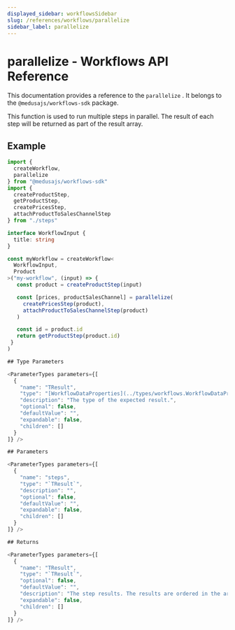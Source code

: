 ```yaml
---
displayed_sidebar: workflowsSidebar
slug: /references/workflows/parallelize
sidebar_label: parallelize
---
```



# parallelize - Workflows API Reference

This documentation provides a reference to the `parallelize` . It belongs to the `@medusajs/workflows-sdk` package.

This function is used to run multiple steps in parallel. The result of each step will be returned as part of the result array.

## Example

```ts
import {
  createWorkflow,
  parallelize
} from "@medusajs/workflows-sdk"
import {
  createProductStep,
  getProductStep,
  createPricesStep,
  attachProductToSalesChannelStep
} from "./steps"

interface WorkflowInput {
  title: string
}

const myWorkflow = createWorkflow<
  WorkflowInput,
  Product
>("my-workflow", (input) => {
   const product = createProductStep(input)

   const [prices, productSalesChannel] = parallelize(
     createPricesStep(product),
     attachProductToSalesChannelStep(product)
   )

   const id = product.id
   return getProductStep(product.id)
 }
)

## Type Parameters

<ParameterTypes parameters={[
  {
    "name": "TResult",
    "type": "[WorkflowDataProperties](../types/workflows.WorkflowDataProperties.mdx)&#60;unknown&#62;[]",
    "description": "The type of the expected result.",
    "optional": false,
    "defaultValue": "",
    "expandable": false,
    "children": []
  }
]} />

## Parameters

<ParameterTypes parameters={[
  {
    "name": "steps",
    "type": "`TResult`",
    "description": "",
    "optional": false,
    "defaultValue": "",
    "expandable": false,
    "children": []
  }
]} />

## Returns

<ParameterTypes parameters={[
  {
    "name": "TResult",
    "type": "`TResult`",
    "optional": false,
    "defaultValue": "",
    "description": "The step results. The results are ordered in the array by the order they're passed in the function's parameter.",
    "expandable": false,
    "children": []
  }
]} />
